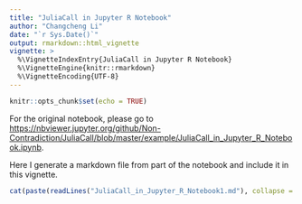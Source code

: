 ---
title: "JuliaCall in Jupyter R Notebook"
author: "Changcheng Li"
date: "`r Sys.Date()`"
output: rmarkdown::html_vignette
vignette: >
  %\VignetteIndexEntry{JuliaCall in Jupyter R Notebook}
  %\VignetteEngine{knitr::rmarkdown}
  %\VignetteEncoding{UTF-8}
---

```{r setup, include=FALSE}
knitr::opts_chunk$set(echo = TRUE)
```

For the original notebook, please go to
<https://nbviewer.jupyter.org/github/Non-Contradiction/JuliaCall/blob/master/example/JuliaCall_in_Jupyter_R_Notebook.ipynb>.

Here I generate a markdown file from part of the notebook and include
it in this vignette.

```{r, results='asis', echo=FALSE}
cat(paste(readLines("JuliaCall_in_Jupyter_R_Notebook1.md"), collapse = "\n"))
```
